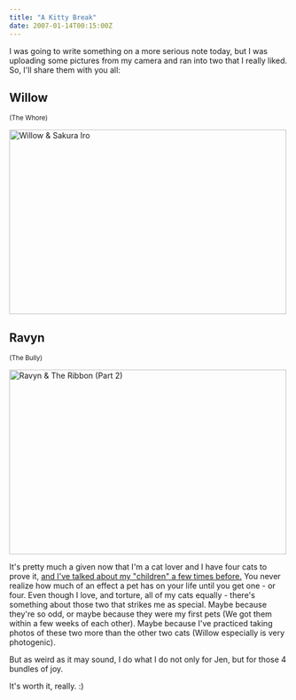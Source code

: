 ```yaml
---
title: "A Kitty Break"
date: 2007-01-14T00:15:00Z
---
```


I was going to write something on a more serious note today, but I was uploading some pictures from my camera and ran into two that I really liked. So, I'll share them with you all:

## Willow
<small>(The Whore)</small>

[<img src="https://farm1.static.flickr.com/133/356680871_5f418258ef.jpg" width="500" height="333" alt="Willow & Sakura Iro" />][1]

## Ravyn
<small>(The Bully)</small>

[<img src="https://farm1.static.flickr.com/125/356675904_401032fd1e.jpg" width="500" height="333" alt="Ravyn & The Ribbon (Part 2)" />][2]

It's pretty much a given now that I'm a cat lover and I have four cats to prove it, [and I've talked about my "children" a few times before.][3] You never realize how much of an effect a pet has on your life until you get one - or four. Even though I love, and torture, all of my cats equally - there's something about those two that strikes me as special. Maybe because they're so odd, or maybe because they were my first pets (We got them within a few weeks of each other). Maybe because I've practiced taking photos of these two more than the other two cats (Willow especially is very photogenic).

But as weird as it may sound, I do what I do not only for Jen, but for those 4 bundles of joy.

It's worth it, really. :)

[1]: http://www.flickr.com/photos/avalonstar/356680871/
[2]: http://www.flickr.com/photos/avalonstar/356675904/
[3]: http://avalonstar.com/blog/2005/sep/27/step-7-a-place-we-call-home/
